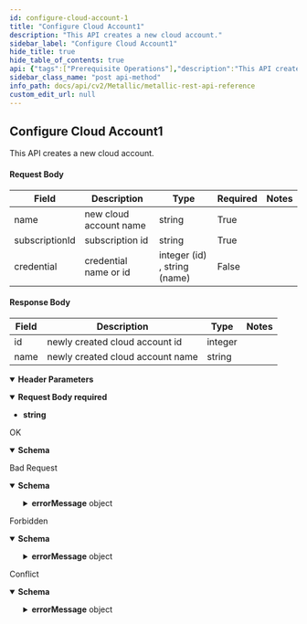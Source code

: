 ```yaml
---
id: configure-cloud-account-1
title: "Configure Cloud Account1"
description: "This API creates a new cloud account."
sidebar_label: "Configure Cloud Account1"
hide_title: true
hide_table_of_contents: true
api: {"tags":["Prerequisite Operations"],"description":"This API creates a new cloud account.\n\n#### Request Body\n\n| **Field** | **Description** | **Type** | **Required** | **Notes** |\n| --- | --- | --- | --- | --- |\n| name | new cloud account name | string | True |  |\n| subscriptionId | subscription id | string | True |  |\n| credential | credential name or id | integer (id) , string (name) | False |  |\n\n#### Response Body\n\n| **Field** | **Description** | **Type** | **Notes** |\n| --- | --- | --- | --- |\n| id | newly created cloud account id | integer |  |\n| name | newly created cloud account name | string |  |","operationId":"ConfigureCloudAccount1","parameters":[{"name":"Accept","in":"header","description":"","required":true,"style":"simple","schema":{"type":"string","example":"application/json"}}],"requestBody":{"description":"","content":{"text/plain":{"schema":{"type":"string","example":"{\n\n\t\"credentials\": {\n\n\t\t\"id\": {{credentialId}},\n\n\t\t\"name\": \"{{credentialName}}\"\n\n\t},\n\n\t\"subscriptionId\": \"{{subscriptionId}}\",\n\n\t\"name\": \"{{cloudAccountName}}\"\n\n}"},"example":"{\n\n\t\"credentials\": {\n\n\t\t\"id\": {{credentialId}},\n\n\t\t\"name\": \"{{credentialName}}\"\n\n\t},\n\n\t\"subscriptionId\": \"{{subscriptionId}}\",\n\n\t\"name\": \"{{cloudAccountName}}\"\n\n}"}},"required":true},"responses":{"200":{"description":"OK","content":{"application/json;charset=utf-8":{"schema":{"allOf":[{"title":"ConfigureCloudAccount","required":["id","name"],"type":"object","properties":{"id":{"type":"integer","format":"int32"},"name":{"type":"string"}},"example":{"id":2015,"name":"new_cloudaccount_test6"}},{"example":{"id":2015,"name":"new_cloudaccount_test6"}}]},"example":{"id":2015,"name":"new_cloudaccount_test6"}}}},"400":{"description":"Bad Request","content":{"application/json":{"schema":{"allOf":[{"title":"Missingnameinpayload1","required":["failedStage","errorCode","errorMessage"],"type":"object","properties":{"failedStage":{"type":"string"},"errorCode":{"type":"integer","format":"int32"},"errorMessage":{"title":"ErrorMessage","required":["errorMessage","errorCode"],"type":"object","properties":{"errorMessage":{"type":"string"},"errorCode":{"type":"string"}},"example":{"errorMessage":"Library [CVMetallic-AzureDB1-Cloud storage] already exists. Please enter unique library name.","errorCode":"1"}}},"example":{"failedStage":"PostClient","errorCode":-1,"errorMessage":{"errorMessage":"Invalid Parameter : XML error: please refer to logs for more details.","errorCode":"-1"}}},{"example":{"failedStage":"PostClient","errorCode":-1,"errorMessage":{"errorMessage":"Invalid Parameter : XML error: please refer to logs for more details.","errorCode":"-1"}}}]},"example":{"failedStage":"PostClient","errorCode":-1,"errorMessage":{"errorMessage":"Invalid Parameter : XML error: please refer to logs for more details.","errorCode":"-1"}}}}},"403":{"description":"Forbidden","content":{"application/json":{"schema":{"allOf":[{"title":"Invalidsubscriptionid1","required":["failedStage","errorCode","errorMessage"],"type":"object","properties":{"failedStage":{"type":"string"},"errorCode":{"type":"integer","format":"int32"},"errorMessage":{"title":"ErrorMessage","required":["errorMessage","errorCode"],"type":"object","properties":{"errorMessage":{"type":"string"},"errorCode":{"type":"string"}},"example":{"errorMessage":"Library [CVMetallic-AzureDB1-Cloud storage] already exists. Please enter unique library name.","errorCode":"1"}}},"example":{"failedStage":"PostClient","errorCode":-1,"errorMessage":{"errorMessage":"Validate VS credentials failed. Provided credentials are invalid.","errorCode":"100"}}},{"example":{"failedStage":"PostClient","errorCode":-1,"errorMessage":{"errorMessage":"Validate VS credentials failed. Provided credentials are invalid.","errorCode":"100"}}}]},"example":{"failedStage":"PostClient","errorCode":-1,"errorMessage":{"errorMessage":"Validate VS credentials failed. Provided credentials are invalid.","errorCode":"100"}}}}},"409":{"description":"Conflict","content":{"application/json":{"schema":{"allOf":[{"title":"cloudaccountnamealreadyexists1","required":["failedStage","errorCode","errorMessage"],"type":"object","properties":{"failedStage":{"type":"string"},"errorCode":{"type":"integer","format":"int32"},"errorMessage":{"title":"ErrorMessage","required":["errorMessage","errorCode"],"type":"object","properties":{"errorMessage":{"type":"string"},"errorCode":{"type":"string"}},"example":{"errorMessage":"Library [CVMetallic-AzureDB1-Cloud storage] already exists. Please enter unique library name.","errorCode":"1"}}},"example":{"failedStage":"PostClient","errorCode":-1,"errorMessage":{"errorMessage":"Duplicate entry.Client [new_cloudaccount_cosmos] already exists. Try with different Client name.","errorCode":"3"}}},{"example":{"failedStage":"PostClient","errorCode":-1,"errorMessage":{"errorMessage":"Duplicate entry.Client [new_cloudaccount_cosmos] already exists. Try with different Client name.","errorCode":"3"}}}]},"example":{"failedStage":"PostClient","errorCode":-1,"errorMessage":{"errorMessage":"Duplicate entry.Client [new_cloudaccount_cosmos] already exists. Try with different Client name.","errorCode":"3"}}}}}},"deprecated":false,"method":"post","path":"/core/azurevm/cloudaccount","servers":[{"url":"https://api.metallic.io/api/v1","variables":{}}],"security":[{"bearer":[]}],"securitySchemes":{"bearer":{"type":"http","scheme":"bearer"}},"info":{"title":"Metallic REST API Reference","description":"This API documentation covers all the APIs exposed by metallic for all the partner customers as well as standalone customers.\n\n> Invoke Authentication - `/api/v1/authenticate` API using `username` and `password` provided by metallic to obtain `authToken`. All subsequent requests should pass `authToken` obtained as `Bearer token` as part of `Authorization` header.\n\n> Contact Metallic Customer support for any further assistance.\n\n## HTTP Codes\n\nFollowing are the generic HTTP codes returned by APIs. These HTTP codes are not documented again at each API level to improve the overall documentation readability.\n\n| **HTTP Error Code** | **Description** |\n| --- | --- |\n| 200 | OK - Success |\n| 201 | Created - Record created successfully |\n| 204 | Success No Content -Usually returned for DELETE operation response. |\n| 400 | Bad Request - Correct the request and resubmit. |\n| 401 | Unauthorized - Authentication Failed. User credentials are incorrect or authToken is incorrect/expired. |\n| 403 | Forbidden - Logged in user does not have permission to requested API. |\n| 404 | Not Found - No records found matching the request. |\n| 409 | Conflict - In case of business errors where resource can not be created/updated due to conflict. |\n| 429 | Too Many Requests - API invocation quota exceeded. |\n| 500 | Internal Server Error - Unexpected error from server. Something went wrong on server. |","contact":{},"version":"1.0"},"postman":{"name":"Configure Cloud Account1","description":{"content":"This API creates a new cloud account.\n\n#### Request Body\n\n| **Field** | **Description** | **Type** | **Required** | **Notes** |\n| --- | --- | --- | --- | --- |\n| name | new cloud account name | string | True |  |\n| subscriptionId | subscription id | string | True |  |\n| credential | credential name or id | integer (id) , string (name) | False |  |\n\n#### Response Body\n\n| **Field** | **Description** | **Type** | **Notes** |\n| --- | --- | --- | --- |\n| id | newly created cloud account id | integer |  |\n| name | newly created cloud account name | string |  |","type":"text/plain"},"url":{"path":["core","azurevm","cloudaccount"],"host":["{{baseUrl}}"],"query":[],"variable":[]},"header":[{"key":"Content-Type","value":"text/plain"},{"key":"Accept","value":"application/json;charset=utf-8"}],"method":"POST","body":{"mode":"raw","raw":"\"\""}}}
sidebar_class_name: "post api-method"
info_path: docs/api/cv2/Metallic/metallic-rest-api-reference
custom_edit_url: null
---
```



## Configure Cloud Account1



This API creates a new cloud account.

#### Request Body

| **Field** | **Description** | **Type** | **Required** | **Notes** |
| --- | --- | --- | --- | --- |
| name | new cloud account name | string | True |  |
| subscriptionId | subscription id | string | True |  |
| credential | credential name or id | integer (id) , string (name) | False |  |

#### Response Body

| **Field** | **Description** | **Type** | **Notes** |
| --- | --- | --- | --- |
| id | newly created cloud account id | integer |  |
| name | newly created cloud account name | string |  |

<details style={{"marginBottom":"1rem"}} data-collapsed={false} open={true}><summary style={{}}><strong>Header Parameters</strong></summary><div><ul><ParamsItem className={"paramsItem"} param={{"name":"Accept","in":"header","description":"","required":true,"style":"simple","schema":{"type":"string","example":"application/json"}}}></ParamsItem></ul></div></details><MimeTabs><TabItem label={"text/plain"} value={"text/plain-schema"}><details style={{}} data-collapsed={false} open={true}><summary style={{"textAlign":"left"}}><strong>Request Body</strong><strong style={{"fontSize":"var(--ifm-code-font-size)","color":"var(--openapi-required)"}}> required</strong></summary><div style={{"textAlign":"left","marginLeft":"1rem"}}></div><ul style={{"marginLeft":"1rem"}}><li><div><strong>string</strong></div></li></ul></details></TabItem></MimeTabs><div><ApiTabs><TabItem label={"200"} value={"200"}><div>

OK

</div><div><MimeTabs schemaType={"response"}><TabItem label={"application/json;charset=utf-8"} value={"application/json;charset=utf-8"}><SchemaTabs><TabItem label={"Schema"} value={"Schema"}><details style={{}} data-collapsed={false} open={true}><summary style={{"textAlign":"left"}}><strong>Schema</strong></summary><div style={{"textAlign":"left","marginLeft":"1rem"}}></div><ul style={{"marginLeft":"1rem"}}><SchemaItem collapsible={false} name={"id"} required={false} deprecated={undefined} schemaDescription={undefined} schemaName={"int32"} qualifierMessage={undefined} defaultValue={undefined}></SchemaItem><SchemaItem collapsible={false} name={"name"} required={false} deprecated={undefined} schemaDescription={undefined} schemaName={"string"} qualifierMessage={undefined} defaultValue={undefined}></SchemaItem></ul></details></TabItem><TabItem label={"Example (from schema)"} value={"Example (from schema)"}><ResponseSamples responseExample={"{\n  \"id\": 2015,\n  \"name\": \"new_cloudaccount_test6\"\n}"} language={"json"}></ResponseSamples></TabItem><TabItem label={"Example"} value={"Example"}><ResponseSamples responseExample={"{\n  \"id\": 2015,\n  \"name\": \"new_cloudaccount_test6\"\n}"} language={"shell"}></ResponseSamples></TabItem></SchemaTabs></TabItem></MimeTabs></div></TabItem><TabItem label={"400"} value={"400"}><div>

Bad Request

</div><div><MimeTabs schemaType={"response"}><TabItem label={"application/json"} value={"application/json"}><SchemaTabs><TabItem label={"Schema"} value={"Schema"}><details style={{}} data-collapsed={false} open={true}><summary style={{"textAlign":"left"}}><strong>Schema</strong></summary><div style={{"textAlign":"left","marginLeft":"1rem"}}></div><ul style={{"marginLeft":"1rem"}}><SchemaItem collapsible={false} name={"failedStage"} required={false} deprecated={undefined} schemaDescription={undefined} schemaName={"string"} qualifierMessage={undefined} defaultValue={undefined}></SchemaItem><SchemaItem collapsible={false} name={"errorCode"} required={false} deprecated={undefined} schemaDescription={undefined} schemaName={"int32"} qualifierMessage={undefined} defaultValue={undefined}></SchemaItem><SchemaItem collapsible={true} className={"schemaItem"}><details style={{}}><summary style={{}}><strong>errorMessage</strong><span style={{"opacity":"0.6"}}> object</span></summary><div style={{"marginLeft":"1rem"}}><SchemaItem collapsible={false} name={"errorMessage"} required={false} deprecated={undefined} schemaDescription={undefined} schemaName={"string"} qualifierMessage={undefined} defaultValue={undefined}></SchemaItem><SchemaItem collapsible={false} name={"errorCode"} required={false} deprecated={undefined} schemaDescription={undefined} schemaName={"string"} qualifierMessage={undefined} defaultValue={undefined}></SchemaItem></div></details></SchemaItem></ul></details></TabItem><TabItem label={"Example (from schema)"} value={"Example (from schema)"}><ResponseSamples responseExample={"{\n  \"failedStage\": \"PostClient\",\n  \"errorCode\": -1,\n  \"errorMessage\": {\n    \"errorMessage\": \"Invalid Parameter : XML error: please refer to logs for more details.\",\n    \"errorCode\": \"-1\"\n  }\n}"} language={"json"}></ResponseSamples></TabItem><TabItem label={"Example"} value={"Example"}><ResponseSamples responseExample={"{\n  \"failedStage\": \"PostClient\",\n  \"errorCode\": -1,\n  \"errorMessage\": {\n    \"errorMessage\": \"Invalid Parameter : XML error: please refer to logs for more details.\",\n    \"errorCode\": \"-1\"\n  }\n}"} language={"json"}></ResponseSamples></TabItem></SchemaTabs></TabItem></MimeTabs></div></TabItem><TabItem label={"403"} value={"403"}><div>

Forbidden

</div><div><MimeTabs schemaType={"response"}><TabItem label={"application/json"} value={"application/json"}><SchemaTabs><TabItem label={"Schema"} value={"Schema"}><details style={{}} data-collapsed={false} open={true}><summary style={{"textAlign":"left"}}><strong>Schema</strong></summary><div style={{"textAlign":"left","marginLeft":"1rem"}}></div><ul style={{"marginLeft":"1rem"}}><SchemaItem collapsible={false} name={"failedStage"} required={false} deprecated={undefined} schemaDescription={undefined} schemaName={"string"} qualifierMessage={undefined} defaultValue={undefined}></SchemaItem><SchemaItem collapsible={false} name={"errorCode"} required={false} deprecated={undefined} schemaDescription={undefined} schemaName={"int32"} qualifierMessage={undefined} defaultValue={undefined}></SchemaItem><SchemaItem collapsible={true} className={"schemaItem"}><details style={{}}><summary style={{}}><strong>errorMessage</strong><span style={{"opacity":"0.6"}}> object</span></summary><div style={{"marginLeft":"1rem"}}><SchemaItem collapsible={false} name={"errorMessage"} required={false} deprecated={undefined} schemaDescription={undefined} schemaName={"string"} qualifierMessage={undefined} defaultValue={undefined}></SchemaItem><SchemaItem collapsible={false} name={"errorCode"} required={false} deprecated={undefined} schemaDescription={undefined} schemaName={"string"} qualifierMessage={undefined} defaultValue={undefined}></SchemaItem></div></details></SchemaItem></ul></details></TabItem><TabItem label={"Example (from schema)"} value={"Example (from schema)"}><ResponseSamples responseExample={"{\n  \"failedStage\": \"PostClient\",\n  \"errorCode\": -1,\n  \"errorMessage\": {\n    \"errorMessage\": \"Validate VS credentials failed. Provided credentials are invalid.\",\n    \"errorCode\": \"100\"\n  }\n}"} language={"json"}></ResponseSamples></TabItem><TabItem label={"Example"} value={"Example"}><ResponseSamples responseExample={"{\n  \"failedStage\": \"PostClient\",\n  \"errorCode\": -1,\n  \"errorMessage\": {\n    \"errorMessage\": \"Validate VS credentials failed. Provided credentials are invalid.\",\n    \"errorCode\": \"100\"\n  }\n}"} language={"json"}></ResponseSamples></TabItem></SchemaTabs></TabItem></MimeTabs></div></TabItem><TabItem label={"409"} value={"409"}><div>

Conflict

</div><div><MimeTabs schemaType={"response"}><TabItem label={"application/json"} value={"application/json"}><SchemaTabs><TabItem label={"Schema"} value={"Schema"}><details style={{}} data-collapsed={false} open={true}><summary style={{"textAlign":"left"}}><strong>Schema</strong></summary><div style={{"textAlign":"left","marginLeft":"1rem"}}></div><ul style={{"marginLeft":"1rem"}}><SchemaItem collapsible={false} name={"failedStage"} required={false} deprecated={undefined} schemaDescription={undefined} schemaName={"string"} qualifierMessage={undefined} defaultValue={undefined}></SchemaItem><SchemaItem collapsible={false} name={"errorCode"} required={false} deprecated={undefined} schemaDescription={undefined} schemaName={"int32"} qualifierMessage={undefined} defaultValue={undefined}></SchemaItem><SchemaItem collapsible={true} className={"schemaItem"}><details style={{}}><summary style={{}}><strong>errorMessage</strong><span style={{"opacity":"0.6"}}> object</span></summary><div style={{"marginLeft":"1rem"}}><SchemaItem collapsible={false} name={"errorMessage"} required={false} deprecated={undefined} schemaDescription={undefined} schemaName={"string"} qualifierMessage={undefined} defaultValue={undefined}></SchemaItem><SchemaItem collapsible={false} name={"errorCode"} required={false} deprecated={undefined} schemaDescription={undefined} schemaName={"string"} qualifierMessage={undefined} defaultValue={undefined}></SchemaItem></div></details></SchemaItem></ul></details></TabItem><TabItem label={"Example (from schema)"} value={"Example (from schema)"}><ResponseSamples responseExample={"{\n  \"failedStage\": \"PostClient\",\n  \"errorCode\": -1,\n  \"errorMessage\": {\n    \"errorMessage\": \"Duplicate entry.Client [new_cloudaccount_cosmos] already exists. Try with different Client name.\",\n    \"errorCode\": \"3\"\n  }\n}"} language={"json"}></ResponseSamples></TabItem><TabItem label={"Example"} value={"Example"}><ResponseSamples responseExample={"{\n  \"failedStage\": \"PostClient\",\n  \"errorCode\": -1,\n  \"errorMessage\": {\n    \"errorMessage\": \"Duplicate entry.Client [new_cloudaccount_cosmos] already exists. Try with different Client name.\",\n    \"errorCode\": \"3\"\n  }\n}"} language={"json"}></ResponseSamples></TabItem></SchemaTabs></TabItem></MimeTabs></div></TabItem></ApiTabs></div>
      
